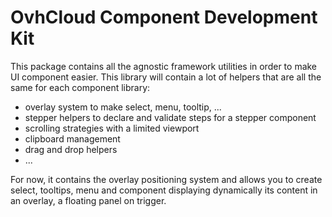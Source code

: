 # OvhCloud Component Development Kit

This package contains all the agnostic framework utilities in order to make UI component easier.
This library will contain a lot of helpers that are all the same for each component library:

- overlay system to make select, menu, tooltip, ...
- stepper helpers to declare and validate steps for a stepper component
- scrolling strategies with a limited viewport
- clipboard management
- drag and drop helpers
- ...

For now, it contains the overlay positioning system and allows you to create select,
tooltips, menu and component displaying dynamically its content in an overlay, a floating panel on trigger.

